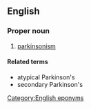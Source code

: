 ==English==

===Proper noun===
{{en-proper noun|head=[[Parkinson]]'s [[syndrome]]}}

# {{lb|en|neurology}} [[parkinsonism]]

====Related terms====
* atypical Parkinson's
* secondary Parkinson's

[[Category:English eponyms]]